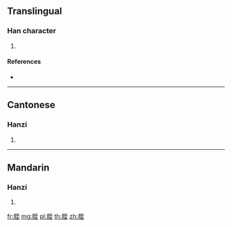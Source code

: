 {{character info/new}}
==Translingual==

===Han character===
{{Han char|rn=130|rad=肉|as=06|sn=10|four=71214|canj=BMIG}}

# {{defn|Han|sort=肉06}}

====References====
* {{Han ref|kx=0980.270|dkj=29437|dj=1432.280|hdz=32067.050|uh=80F5|ud=33013|bh=D36C|bd=54124}}

----

==Cantonese==

===Hanzi===
{{yue-hanzi|jyut=|y=chi4}}

# {{defn|lang=yue|sort=肉06}}

----

==Mandarin==

===Hanzi===
{{cmn-hanzi|pin=[[zhì]] ([[zhi4]])|wg=chih<sup>4</sup>}}

# {{defn|lang=cmn|sort=肉06}}

[[fr:胵]]
[[mg:胵]]
[[pl:胵]]
[[th:胵]]
[[zh:胵]]